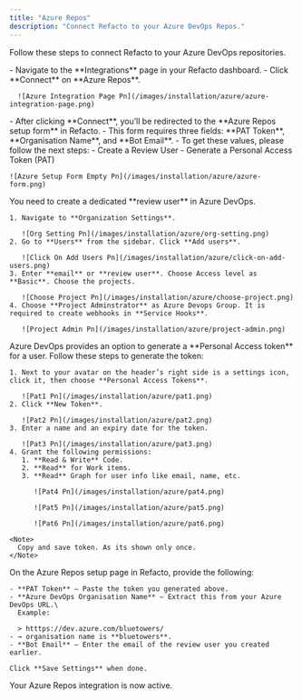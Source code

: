 ```yaml
---
title: "Azure Repos"
description: "Connect Refacto to your Azure DevOps Repos."
---
```


Follow these steps to connect Refacto to your Azure DevOps repositories.

<Steps>
  <Step title="Go to Integrations" icon="window">
    - Navigate to the **Integrations** page in your Refacto dashboard.
    - Click **Connect** on **Azure Repos**.

      ![Azure Integration Page Pn](/images/installation/azure/azure-integration-page.png)
  </Step>
  <Step title="Open Azure Repos Setup Form" icon="clipboard-list">
    - After clicking **Connect**, you’ll be redirected to the **Azure Repos setup form** in Refacto.
    - This form requires three fields: **PAT Token**, **Organisation Name**, and **Bot Email**.
    - To get these values, please follow the next steps:
      - Create a Review User
      - Generate a Personal Access Token (PAT)

    ![Azure Setup Form Empty Pn](/images/installation/azure/azure-form.png)
  </Step>
  <Step title="Create a Review User" icon="user">
    You need to create a dedicated **review user** in Azure DevOps.

    1. Navigate to **Organization Settings**.

       ![Org Setting Pn](/images/installation/azure/org-setting.png)
    2. Go to **Users** from the sidebar. Click **Add users**.

       ![Click On Add Users Pn](/images/installation/azure/click-on-add-users.png)
    3. Enter **email** or **review user**. Choose Access level as **Basic**. Choose the projects.

       ![Choose Project Pn](/images/installation/azure/choose-project.png)
    4. Choose **Project Adminstrator** as Azure Devops Group. It is required to create webhooks in **Service Hooks**.

       ![Project Admin Pn](/images/installation/azure/project-admin.png)
  </Step>
  <Step title="Generate a Personal Access Token (PAT)" icon="key">
    Azure DevOps provides an option to generate a **Personal Access token** for a user. Follow these steps to generate the token:

    1. Next to your avatar on the header’s right side is a settings icon, click it, then choose **Personal Access Tokens**.

       ![Pat1 Pn](/images/installation/azure/pat1.png)
    2. Click **New Token**.

       ![Pat2 Pn](/images/installation/azure/pat2.png)
    3. Enter a name and an expiry date for the token.

       ![Pat3 Pn](/images/installation/azure/pat3.png)
    4. Grant the following permissions:
       1. **Read & Write** Code.
       2. **Read** for Work items.
       3. **Read** Graph for user info like email, name, etc.

          ![Pat4 Pn](/images/installation/azure/pat4.png)

          ![Pat5 Pn](/images/installation/azure/pat5.png)

          ![Pat6 Pn](/images/installation/azure/pat6.png)

    <Note>
      Copy and save token. As its shown only once.
    </Note>
  </Step>
  <Step title="Fill in the Setup Form" icon="check">
    On the Azure Repos setup page in Refacto, provide the following:

    - **PAT Token** – Paste the token you generated above.
    - **Azure DevOps Organisation Name** – Extract this from your Azure DevOps URL.\
      Example:

      > htttps://dev.azure.com/bluetowers/
    - → organisation name is **bluetowers**.
    - **Bot Email** – Enter the email of the review user you created earlier.

    Click **Save Settings** when done.
  </Step>
  <Step title="Done" icon="party-horn">
    Your Azure Repos integration is now active.
  </Step>
</Steps>